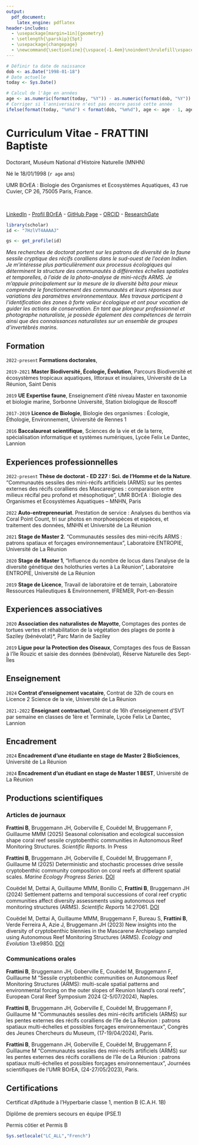 ```yaml
---
output:
  pdf_document:
    latex_engine: pdflatex
header-includes:
  - \usepackage[margin=1in]{geometry}
  - \setlength{\parskip}{5pt}
  - \usepackage{changepage}
  - \newcommand{\sectionline}{\vspace{-1.4em}\noindent\hrulefill\vspace{0.8em}}
---
```


```r
# Définir ta date de naissance
dob <- as.Date("1998-01-18")
# Date actuelle
today <- Sys.Date()

# Calcul de l'âge en années
age <- as.numeric(format(today, "%Y")) - as.numeric(format(dob, "%Y"))
# Corriger si l'anniversaire n'est pas encore passé cette année
ifelse(format(today, "%m%d") < format(dob, "%m%d"), age <- age - 1, age <- age)
```

# Curriculum Vitae - FRATTINI Baptiste
Doctorant, Muséum National d'Histoire Naturelle (MNHN)<br/>

Né le 18/01/1998 (`r age` ans)<br/>

UMR BOrEA : Biologie des Organismes et Ecosystèmes Aquatiques, 43 rue Cuvier, CP 26, 75005 Paris, France.

\href{mailto:baptiste.frattini@mnhn.fr}{baptiste.frattini@edu.mnhn.fr}<br/>

[LinkedIn](https://www.linkedin.com/in/baptiste-frattini-908723333/) - 
[Profil BOrEA](https://borea.mnhn.fr/fr/users/baptiste-frattini) - 
[GitHub Page](https://github.com/BaptisteFrattini) - 
[ORCID](https://orcid.org/0009-0007-1297-117X) - 
[ResearchGate](https://www.researchgate.net/profile/Baptiste-Frattini?ev=hdr_xprf) <br/>

```r
library(scholar)
id <- "7HzlVT4AAAAJ"

gs <- get_profile(id)

```

*Mes recherches de doctorat portent sur les patrons de diversité de la faune sessile cryptique des récifs coralliens dans le sud-ouest de l’océan Indien. Je m’intéresse plus particulièrement aux processus écologiques qui déterminent la structure des communautés à différentes échelles spatiales et temporelles, à l’aide de la photo-analyse de mini-récifs ARMS. Je m’appuie principalement sur la mesure de la diversité bêta pour mieux comprendre le fonctionnement des communautés et leurs réponses aux variations des paramètres environnementaux. Mes travaux participent à l’identification des zones à forte valeur écologique et ont pour vocation de guider les actions de conservation. En tant que plongeur professionnel et photographe naturaliste, je possède également des compétences de terrain ainsi que des connaissances naturalistes sur un ensemble de groupes d’invertébrés marins.*

## Formation
\sectionline

`2022-present`
**Formations doctorales**,

\begin{adjustwidth}{2em}{0pt}
"Dessin scientifique en biologie marine", MNHN, Station marine de Concarneau  \newline
"Porifera taxonomic workshop - DeepSeaTax", ISYEB, MNHN Paris  \newline
"Bonnes pratiques pour une recherche reproductible en écologie numérique", CESAB, FRB Montpellier  
\end{adjustwidth}

`2019-2021`
**Master Biodiversité, Écologie, Évolution**, Parcours Biodiversité et écosystèmes tropicaux aquatiques, littoraux et insulaires, Université de La Réunion, Saint Denis

`2019`
**UE Expertise faune**, Enseignement d’été niveau Master en taxonomie et biologie marine, Sorbonne Université, Station biologique de Roscoff

`2017-2019`
**Licence de Biologie**, Biologie des organismes : Écologie, Éthologie, Environnement, Université de Rennes 1

`2016`
**Baccalaureat scientifique**, Sciences de la vie et de la terre, spécialisation informatique et systèmes numériques, Lycée Felix Le Dantec, Lannion

## Experiences professionnelles
\sectionline


`2022-present`
**Thèse de doctorat - ED 227 : Sci. de l'Homme et de la Nature**. 
"Communautés sessiles des mini-récifs artificiels (ARMS) sur les pentes externes des récifs coralliens des Mascareignes : comparaison entre milieux récifal peu profond et mésophotique", UMR BOrEA : Biologie des Organismes et Ecosystèmes Aquatiques – MNHN, Paris

`2022`
**Auto-entrepreneuriat**. Prestation de service : Analyses du benthos via Coral Point Count, tri sur photos en morphoespèces et espèces, et traitement des données, MNHN et Université de La Réunion

`2021`
**Stage de Master 2**. "Communautés sessiles des mini-récifs ARMS : patrons spatiaux et forçages environnementaux", Laboratoire ENTROPIE, Université de La Réunion

`2020`
**Stage de Master 1**, "Influence du nombre de locus dans l’analyse de la diversité génétique des holothuries vertes \textit{Stichopus chloronotus} à La Réunion", Laboratoire ENTROPIE, Université de La Réunion

`2019`
**Stage de Licence**, Travail de laboratoire et de terrain,  Laboratoire Ressources Halieutiques & Environnement, IFREMER, Port-en-Bessin

## Experiences associatives
\sectionline

`2020`
**Association des naturalistes de Mayotte**, Comptages des pontes de tortues vertes \textit{Chelonia mydas} et réhabilitation de la végétation des plages de ponte à Saziley (bénévolat)*,  Parc Marin de Saziley

`2019`
**Ligue pour la Protection des Oiseaux**, Comptages des fous de Bassan \textit{Morus bassanus} à l’île Rouzic et saisie des données (bénévolat), Réserve Naturelle des Sept-Îles

## Enseignement
\sectionline

`2024`
**Contrat d'enseignement vacataire**, Contrat de 32h de cours en Licence 2 Science de la vie, Université de La Réunion

\begin{adjustwidth}{2em}{0pt}
UE Embryologie : Scéances de travaux pratiques de 4h - Dissection d'un oeuf de poule

UE Ecologie et Environnement : Travaux dirigés de 2h - Création d'un poster scientifique, Jeux serieux sur les enjeux environnementaux de l'île de La Réunion

Surveillance d'examens et corrections de copies
\end{adjustwidth}

`2021-2022`
**Enseignant contractuel**, Contrat de 16h d’enseignement d'SVT par semaine en classes de 1ère et Terminale, Lycée Felix Le Dantec, Lannion

\begin{adjustwidth}{2em}{0pt}
Conception de maquettes cohérentes avec l'équipe pédagogique

Participation aux conseils de classes
\end{adjustwidth}

## Encadrement
\sectionline

`2024`
**Encadrement d'une étudiante en stage de Master 2 BioSciences**, Université de La Réunion

\begin{adjustwidth}{2em}{0pt}
Aide au raisonnement scientifique et aux analyses multivariées sur R
\end{adjustwidth}

`2024`
**Encadrement d'un étudiant en stage de Master 1 BEST**, Université de La Réunion
\begin{adjustwidth}{2em}{0pt}
Aide à la rédaction, initiation à R, analyses uni- et multivariées

Participation en tant que jury aux oraux de stage
\end{adjustwidth}

## Productions scientifiques
\sectionline

### Articles de journaux

**Frattini B**, Bruggemann JH, Goberville E, Couëdel M, Bruggemann F, Guillaume MMM (2025) Seasonal colonisation and ecological succession shape coral reef sessile cryptobenthic communities in Autonomous Reef Monitoring Structures. *Scientific Reports*. In Press

**Frattini B**, Bruggemann JH, Goberville E, Couëdel M, Bruggemann F, Guillaume M (2025) Deterministic and stochastic processes drive sessile cryptobenthic community composition on coral reefs at different spatial scales. *Marine Ecology Progress Series*. [DOI](https://doi.org/10.3354/meps14852)

Couëdel M, Dettai A, Guillaume MMM, Bonillo C, **Frattini B**, Bruggemann JH (2024) Settlement patterns and temporal successions of coral reef cryptic communities affect diversity assessments using autonomous reef monitoring structures (ARMS). *Scientific Reports* 14:27061. [DOI](https://doi.org/10.1038/s41598-024-76834-8)

Couëdel M, Dettai A, Guillaume MMM, Bruggemann F, Bureau S, **Frattini B**, Verde Ferreira A, Azie J, Bruggemann JH (2023) New insights into the diversity of cryptobenthic \textit{Cirripectes} blennies in the Mascarene Archipelago sampled using Autonomous Reef Monitoring Structures (ARMS). *Ecology and Evolution* 13:e9850. [DOI](https://doi.org/10.1002/ece3.9850)

### Communications orales

**Frattini B**, Bruggemann JH, Goberville E, Couëdel M, Bruggemann F, Guillaume M "Sessile cryptobenthic communities on Autonomous Reef Monitoring Structures (ARMS): multi-scale spatial patterns and environmental forcing on the outer slopes of Reunion Island's coral reefs", European Coral Reef Symposium 2024 (2-5/07/2024), Naples.

**Frattini B**, Bruggemann JH, Goberville E, Couëdel M, Bruggemann F, Guillaume M "Communautés sessiles des mini-récifs artificiels (ARMS) sur les pentes externes des récifs coralliens de l’île de La Réunion : patrons spatiaux multi-échelles et possibles forçages environnementaux", Congrès des Jeunes Chercheurs du Museum, (17-19/04/2024), Paris.

**Frattini B**, Bruggemann JH, Goberville E, Couëdel M, Bruggemann F, Guillaume M "Communautés sessiles des mini-récifs artificiels (ARMS) sur les pentes externes des récifs coralliens de l’île de La Réunion : patrons spatiaux multi-échelles et possibles forçages environnementaux", Journées scientifiques de l’UMR BOrEA, (24-27/05/2023), Paris.

## Certifications
\sectionline

Certificat d’Aptitude à l’Hyperbarie classe 1, mention B (C.A.H. 1B)

Diplôme de premiers secours en équipe (PSE.1)

Permis côtier et Permis B<br/>
\newline

```r
Sys.setlocale("LC_ALL","French")
```
\begin{flushright}
Dernière mise à jour de ce CV: `r zoo::Sys.yearmon()`
\end{flushright}
